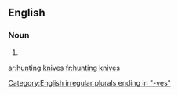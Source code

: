 ==English==

===Noun===
{{head|en|plural}}

# {{plural of|hunting knife|lang=en}}

[[Category:English irregular plurals ending in "-ves"]]

[[ar:hunting knives]]
[[fr:hunting knives]]
